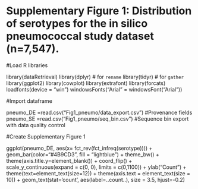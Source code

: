 # Supplementary Figure 1: Distribution of serotypes for the in silico pneumococcal study dataset (n=7,547).

#Load R libraries

library(dataRetrieval)
library(dplyr) # for `rename`
library(tidyr) # for `gather`
library(ggplot2)
library(cowplot)
library(extrafont)
library(forcats)
loadfonts(device = "win")
windowsFonts("Arial" = windowsFont("Arial"))

#Import dataframe

pneumo_DE =read.csv("Fig1_pneumo/data_export.csv") #Provenance fields
pneumo_SE =read.csv("Fig1_pneumo/seq_bin.csv") #Sequence bin export with data quality control 

#Create Supplementary Figure 1 

ggplot(pneumo_DE, aes(x= fct_rev(fct_infreq(serotype)))) +
  geom_bar(color="#4B9CD3", fill = "lightblue") +
  theme_bw() + 
  theme(axis.title.y=element_blank()) +
  coord_flip() +
  scale_y_continuous(expand = c(0, 0), limits = c(0,1100)) +
  ylab("Count") +
  theme(text=element_text(size=12)) +
  theme(axis.text = element_text(size = 10)) + 
  geom_text(stat='count', aes(label=..count..), size = 3.5, hjust=-0.2)  
